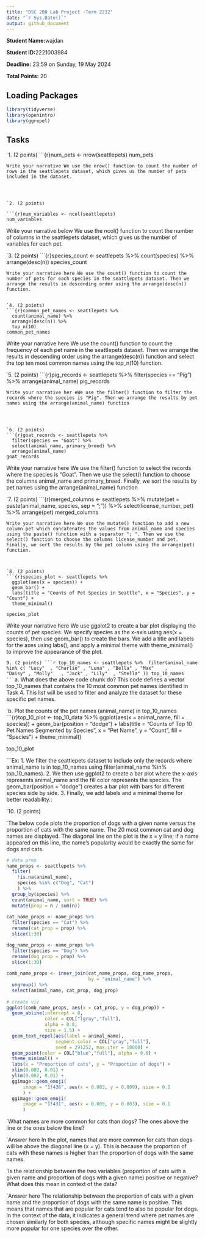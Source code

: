 ```yaml
---
title: "DSC 200 Lab Project -Term 2232"
date: "`r Sys.Date()`"
output: github_document
---
```


**Student Name:<insert your name here>**wajdan

**Student ID:<insert ID here>**2221003984


**Deadline:** 23:59 on Sunday, 19 May 2024

**Total Points:** 20


## Loading Packages

```r

library(tidyverse)
library(openintro)
library(ggrepel)
```


## Tasks

`1. (2 points)
```{r}num_pets <- nrow(seattlepets)
num_pets

```
Write your narrative We use the nrow() function to count the number of rows in the seattlepets dataset, which gives us the number of pets included in the dataset. 




`2. (2 points)

```{r}num_variables <- ncol(seattlepets)
num_variables

```
Write your narrative below We use the ncol() function to count the number of columns in the seattlepets dataset, which gives us the number of variables for each pet.



`3. (2 points)
```{r}species_count <- seattlepets %>%
  count(species) %>%
  arrange(desc(n))
species_count

```
Write your narrative here We use the count() function to count the number of pets for each species in the seattlepets dataset. Then we arrange the results in descending order using the arrange(desc(n)) function.


`4. (2 points)
```{r}common_pet_names <- seattlepets %>%
  count(animal_name) %>%
  arrange(desc(n)) %>%
  top_n(10)
common_pet_names

```
Write your narrative here We use the count() function to count the frequency of each pet name in the seattlepets dataset. Then we arrange the results in descending order using the arrange(desc(n)) function and select the top ten most common names using the top_n(10) function.


`5. (2 points)
```{r}pig_records <- seattlepets %>%
  filter(species == "Pig") %>%
  arrange(animal_name)
pig_records

```
Write your narrative her eWe use the filter() function to filter the records where the species is "Pig". Then we arrange the results by pet names using the arrange(animal_name) function




`6. (2 points)
```{r}goat_records <- seattlepets %>%
  filter(species == "Goat") %>%
  select(animal_name, primary_breed) %>%
  arrange(animal_name)
goat_records

```
Write your narrative here We use the filter() function to select the records where the species is "Goat". Then we use the select() function to choose the columns animal_name and primary_breed. Finally, we sort the results by pet names using the arrange(animal_name) function





`7. (2 points)
```{r}merged_columns <- seattlepets %>%
  mutate(pet = paste(animal_name, species, sep = "; ")) %>%
  select(license_number, pet) %>%
  arrange(pet)
merged_columns

```
Write your narrative here We use the mutate() function to add a new column pet which concatenates the values from animal_name and species using the paste() function with a separator "; ". Then we use the select() function to choose the columns license_number and pet. Finally, we sort the results by the pet column using the arrange(pet) function.



`8. (2 points)
```{r}species_plot <- seattlepets %>%
  ggplot(aes(x = species)) +
  geom_bar() +
  labs(title = "Counts of Pet Species in Seattle", x = "Species", y = "Count") +
  theme_minimal()

species_plot

```
Write your narrative here We use ggplot2 to create a bar plot displaying the counts of pet species. We specify species as the x-axis using aes(x = species), then use geom_bar() to create the bars. We add a title and labels for the axes using labs(), and apply a minimal theme with theme_minimal() to improve the appearance of the plot. 




`9. (2 points)
```r
top_10_names <- seattlepets %>% 
filter(animal_name %in% c( "Lucy"  , "Charlie" , "Luna" , "Bella" , "Max"    , 
                           "Daisy" , "Molly"   , "Jack" , "Lily"  , "Stella" ))
top_10_names
```
`a.	What does the above code chunk do? This code defines a vector top_10_names that contains the 10 most common pet names identified in Task 4. This list will be used to filter and analyze the dataset for these specific pet names.



`b. Plot the counts of the pet names (animal_name) in top_10_names
```{r}top_10_plot <- top_10_data %>%
  ggplot(aes(x = animal_name, fill = species)) +
  geom_bar(position = "dodge") +
  labs(title = "Counts of Top 10 Pet Names Segmented by Species",
       x = "Pet Name",
       y = "Count",
       fill = "Species") +
  theme_minimal()

top_10_plot

```Ex:  1. We filter the seattlepets dataset to include only the records where animal_name is in top_10_names using filter(animal_name %in% top_10_names).
2. We then use ggplot2 to create a bar plot where the x-axis represents animal_name and the fill color represents the species. The geom_bar(position = "dodge") creates a bar plot with bars for different species side by side. 
3. Finally, we add labels and a minimal theme for better readability.:


`10.  (2 points)

`The below code plots the proportion of dogs with a given name versus the proportion of cats with the same name. The 20 most common cat and dog names are displayed. The diagonal line on the plot is the x = y line; if a name appeared on this line, the name’s popularity would be exactly the same for dogs and cats.

```r
# data prep
name_props <- seattlepets %>% 
  filter(
    !is.na(animal_name),
    species %in% c("Dog", "Cat")
    ) %>%
  group_by(species) %>% 
  count(animal_name, sort = TRUE) %>%
  mutate(prop = n / sum(n))
    
cat_name_props <- name_props %>%
  filter(species == "Cat") %>%
  rename(cat_prop = prop) %>%
  slice(1:30)

dog_name_props <- name_props %>%
  filter(species == "Dog") %>%
  rename(dog_prop = prop) %>%
  slice(1:30)
    
comb_name_props <- inner_join(cat_name_props, dog_name_props, 
                              by = "animal_name") %>%
  ungroup() %>%
  select(animal_name, cat_prop, dog_prop)
    
# create viz
ggplot(comb_name_props, aes(x = cat_prop, y = dog_prop)) +
  geom_abline(intercept = 0, 
              color = COL["lgray","full"], 
              alpha = 0.8, 
              size = 1.5) +
  geom_text_repel(aes(label = animal_name), 
                  segment.color = COL["gray","full"], 
                  seed = 291252, max.iter = 10000) +
  geom_point(color = COL["blue","full"], alpha = 0.8) +
  theme_minimal() +
  labs(x = "Proportion of cats", y = "Proportion of dogs") +
  xlim(0.002, 0.01) +
  ylim(0.002, 0.01) +
  ggimage::geom_emoji(
      image = "1f436", aes(x = 0.003, y = 0.009), size = 0.1
      ) +
  ggimage::geom_emoji(
      image = "1f431", aes(x = 0.009, y = 0.003), size = 0.1
      )
```

`What names are more common for cats than dogs? The ones above the line or the ones below the line?

`Answer here In the plot, names that are more common for cats than dogs will be above the diagonal line \(x = y\). This is because the proportion of cats with these names is higher than the proportion of dogs with the same names.



`Is the relationship between the two variables (proportion of cats with a given name and proportion of dogs with a given name) positive or negative? What does this mean in context of the data?

`Answer here The relationship between the proportion of cats with a given name and the proportion of dogs with the same name is positive. This means that names that are popular for cats tend to also be popular for dogs. In the context of the data, it indicates a general trend where pet names are chosen similarly for both species, although specific names might be slightly more popular for one species over the other.

